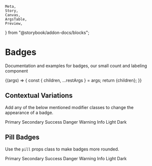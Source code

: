     Meta,
    Story,
    Canvas,
    ArgsTable,
    Preview,
} from "@storybook/addon-docs/blocks";


<Meta title="UI/Badge" component={Badge} />

# Badges

<p class="sbdocs-desc">
    Documentation and examples for badges, our small count and labeling
    component
</p>

<Canvas>
    <Story
        name="Badge Controls"
        argTypes={{
            color: {
                control: {
                    type: `select`,
                    options: [
                        "primary",
                        "secondary",
                        "success",
                        "danger",
                        "warning",
                        "info",
                        "light",
                        "dark",
                    ],
                },
            },
            variant: {
                control: {
                    type: `select`,
                    options: ["contained", "texted"],
                },
            },
            shape: {
                control: {
                    type: `select`,
                    options: ["rounded", "square", "circle"],
                },
            },
            pill: {
                control: {
                    type: `boolean`,
                },
            },
            className: {
                control: {
                    type: `string`,
                },
            },
        }}
        args={{
            children: `Badge`,
        }}
    >
        {(args) => {
            const { children, ...restArgs } = args;
            return <Badge {...restArgs}>{children}</Badge>;
        }}
    </Story>
</Canvas>

<ArgsTable of={Badge} story="Badge Controls" />

## Contextual Variations

Add any of the below mentioned modifier classes to change the appearance of a badge.

<Preview withToolbar>
    <Story name="Contextual Variations">
        <Badge color="primary">Primary</Badge>
        <Badge color="secondary">Secondary</Badge>
        <Badge color="success">Success</Badge>
        <Badge color="danger">Danger</Badge>
        <Badge color="warning">Warning</Badge>
        <Badge color="info">Info</Badge>
        <Badge color="light">Light</Badge>
        <Badge color="dark">Dark</Badge>
    </Story>
</Preview>

## Pill Badges

Use the `pill` props class to make badges more rounded.

<Preview withToolbar>
    <Story name="Pill Badges">
        <Badge color="primary" pill>
            Primary
        </Badge>
        <Badge color="secondary" pill>
            Secondary
        </Badge>
        <Badge color="success" pill>
            Success
        </Badge>
        <Badge color="danger" pill>
            Danger
        </Badge>
        <Badge color="warning" pill>
            Warning
        </Badge>
        <Badge color="info" pill>
            Info
        </Badge>
        <Badge color="light" pill>
            Light
        </Badge>
        <Badge color="dark" pill>
            Dark
        </Badge>
    </Story>
</Preview>
